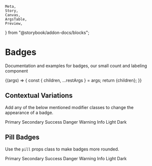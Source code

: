     Meta,
    Story,
    Canvas,
    ArgsTable,
    Preview,
} from "@storybook/addon-docs/blocks";


<Meta title="UI/Badge" component={Badge} />

# Badges

<p class="sbdocs-desc">
    Documentation and examples for badges, our small count and labeling
    component
</p>

<Canvas>
    <Story
        name="Badge Controls"
        argTypes={{
            color: {
                control: {
                    type: `select`,
                    options: [
                        "primary",
                        "secondary",
                        "success",
                        "danger",
                        "warning",
                        "info",
                        "light",
                        "dark",
                    ],
                },
            },
            variant: {
                control: {
                    type: `select`,
                    options: ["contained", "texted"],
                },
            },
            shape: {
                control: {
                    type: `select`,
                    options: ["rounded", "square", "circle"],
                },
            },
            pill: {
                control: {
                    type: `boolean`,
                },
            },
            className: {
                control: {
                    type: `string`,
                },
            },
        }}
        args={{
            children: `Badge`,
        }}
    >
        {(args) => {
            const { children, ...restArgs } = args;
            return <Badge {...restArgs}>{children}</Badge>;
        }}
    </Story>
</Canvas>

<ArgsTable of={Badge} story="Badge Controls" />

## Contextual Variations

Add any of the below mentioned modifier classes to change the appearance of a badge.

<Preview withToolbar>
    <Story name="Contextual Variations">
        <Badge color="primary">Primary</Badge>
        <Badge color="secondary">Secondary</Badge>
        <Badge color="success">Success</Badge>
        <Badge color="danger">Danger</Badge>
        <Badge color="warning">Warning</Badge>
        <Badge color="info">Info</Badge>
        <Badge color="light">Light</Badge>
        <Badge color="dark">Dark</Badge>
    </Story>
</Preview>

## Pill Badges

Use the `pill` props class to make badges more rounded.

<Preview withToolbar>
    <Story name="Pill Badges">
        <Badge color="primary" pill>
            Primary
        </Badge>
        <Badge color="secondary" pill>
            Secondary
        </Badge>
        <Badge color="success" pill>
            Success
        </Badge>
        <Badge color="danger" pill>
            Danger
        </Badge>
        <Badge color="warning" pill>
            Warning
        </Badge>
        <Badge color="info" pill>
            Info
        </Badge>
        <Badge color="light" pill>
            Light
        </Badge>
        <Badge color="dark" pill>
            Dark
        </Badge>
    </Story>
</Preview>
